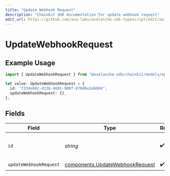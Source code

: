 ```yaml
---
title: "Update Webhook Request"
description: "Chainkit SDK documentation for update webhook request"
edit_url: https://github.com/ava-labs/avalanche-sdk-typescript/edit/main/chainkit/docs/models/operations/updatewebhookrequest.md
---
```


# UpdateWebhookRequest

## Example Usage

```typescript
import { UpdateWebhookRequest } from "@avalanche-sdk/chainkit/models/operations";

let value: UpdateWebhookRequest = {
  id: "f33de69c-d13b-4691-908f-870d6e2e6b04",
  updateWebhookRequest: {},
};
```

## Fields

| Field                                                                              | Type                                                                               | Required                                                                           | Description                                                                        | Example                                                                            |
| ---------------------------------------------------------------------------------- | ---------------------------------------------------------------------------------- | ---------------------------------------------------------------------------------- | ---------------------------------------------------------------------------------- | ---------------------------------------------------------------------------------- |
| `id`                                                                               | *string*                                                                           | :heavy_check_mark:                                                                 | The webhook identifier.                                                            | f33de69c-d13b-4691-908f-870d6e2e6b04                                               |
| `updateWebhookRequest`                                                             | [components.UpdateWebhookRequest](https://github.com/ava-labs/avalanche-sdk-typescript/blob/main/chainkit/models/components/updatewebhookrequest.md) | :heavy_check_mark:                                                                 | N/A                                                                                |                                                                                    |